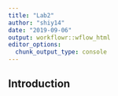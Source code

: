 ```yaml
---
title: "Lab2"
author: "shiy14"
date: "2019-09-06"
output: workflowr::wflow_html
editor_options:
  chunk_output_type: console
---
```


## Introduction

```r

```

